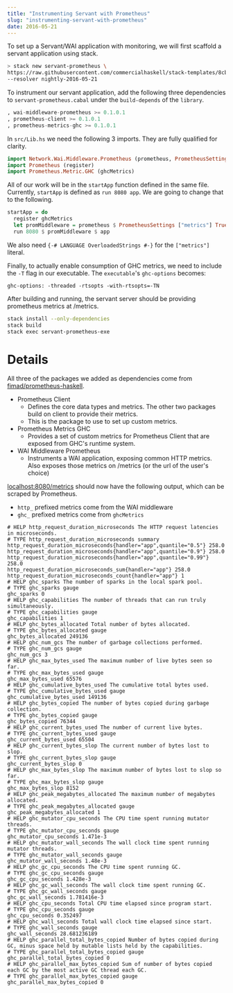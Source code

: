 ```yaml
---
title: "Instrumenting Servant with Prometheus"
slug: "instrumenting-servant-with-prometheus"
date: 2016-05-21
---
```


To set up a Servant/WAI application with monitoring, we will first
scaffold a servant application using stack.

```bash
> stack new servant-prometheus \
https://raw.githubusercontent.com/commercialhaskell/stack-templates/8cb4889fb7c502c18f6f9ecf9cd62aef58589c21/servant.hsfiles \
--resolver nightly-2016-05-21
```

To instrument our servant application, add the following three
dependencies to `servant-prometheus.cabal` under the `build-depends`
of the `library`. 

```haskell
, wai-middleware-prometheus >= 0.1.0.1
, prometheus-client >= 0.1.0.1
, prometheus-metrics-ghc >= 0.1.0.1
```

In `src/Lib.hs` we need the following 3 imports. They are fully
qualified for clarity.

```haskell
import Network.Wai.Middleware.Prometheus (prometheus, PrometheusSettings(..))
import Prometheus (register)
import Prometheus.Metric.GHC (ghcMetrics)
```

All of our work will be in the `startApp` function defined in the same
file. Currently, `startApp` is defined as `run 8080 app`. We are going
to change that to the following.

```haskell
startApp = do
  register ghcMetrics
  let promMiddleware = prometheus $ PrometheusSettings ["metrics"] True True
  run 8080 $ promMiddleware $ app
```

We also need `{-# LANGUAGE OverloadedStrings #-}` for the
`["metrics"]` literal.

Finally, to actually enable consumption of GHC metrics, we need to
include the `-T` flag in our executable. The `executable`'s
`ghc-options` becomes:

```
ghc-options: -threaded -rtsopts -with-rtsopts=-TN
```

After building and running, the servant server should be providing
prometheus metrics at /metrics.

```bash
stack install --only-dependencies
stack build
stack exec servant-prometheus-exe
```

# Details

All three of the packages we added as dependencies come from
[fimad/prometheus-haskell](https://github.com/fimad/prometheus-haskell).

* Prometheus Client
  - Defines the core data types and metrics. The other two packages
    build on client to provide their metrics.
  - This is the package to use to set up custom metrics.
* Prometheus Metrics GHC
  - Provides a set of custom metrics for Prometheus Client that are
    exposed from GHC's runtime system.
* WAI Middleware Prometheus
  - Instruments a WAI application, exposing common HTTP metrics. Also
    exposes those metrics on /metrics (or the url of the user's
    choice)

[localhost:8080/metrics](http://localhost:8080/metrics) should now
have the following output, which can be scraped by Prometheus.

* `http_` prefixed metrics come from the WAI middleware
* `ghc_` prefixed metrics come from `ghcMetrics`

```
# HELP http_request_duration_microseconds The HTTP request latencies in microseconds.
# TYPE http_request_duration_microseconds summary
http_request_duration_microseconds{handler="app",quantile="0.5"} 258.0
http_request_duration_microseconds{handler="app",quantile="0.9"} 258.0
http_request_duration_microseconds{handler="app",quantile="0.99"} 258.0
http_request_duration_microseconds_sum{handler="app"} 258.0
http_request_duration_microseconds_count{handler="app"} 1
# HELP ghc_sparks The number of sparks in the local spark pool.
# TYPE ghc_sparks gauge
ghc_sparks 0
# HELP ghc_capabilities The number of threads that can run truly simultaneously.
# TYPE ghc_capabilities gauge
ghc_capabilities 1
# HELP ghc_bytes_allocated Total number of bytes allocated.
# TYPE ghc_bytes_allocated gauge
ghc_bytes_allocated 249136
# HELP ghc_num_gcs The number of garbage collections performed.
# TYPE ghc_num_gcs gauge
ghc_num_gcs 3
# HELP ghc_max_bytes_used The maximum number of live bytes seen so far.
# TYPE ghc_max_bytes_used gauge
ghc_max_bytes_used 65576
# HELP ghc_cumulative_bytes_used The cumulative total bytes used.
# TYPE ghc_cumulative_bytes_used gauge
ghc_cumulative_bytes_used 149136
# HELP ghc_bytes_copied The number of bytes copied during garbage collection.
# TYPE ghc_bytes_copied gauge
ghc_bytes_copied 76344
# HELP ghc_current_bytes_used The number of current live bytes.
# TYPE ghc_current_bytes_used gauge
ghc_current_bytes_used 65504
# HELP ghc_current_bytes_slop The current number of bytes lost to slop.
# TYPE ghc_current_bytes_slop gauge
ghc_current_bytes_slop 0
# HELP ghc_max_bytes_slop The maximum number of bytes lost to slop so far.
# TYPE ghc_max_bytes_slop gauge
ghc_max_bytes_slop 8152
# HELP ghc_peak_megabytes_allocated The maximum number of megabytes allocated.
# TYPE ghc_peak_megabytes_allocated gauge
ghc_peak_megabytes_allocated 1
# HELP ghc_mutator_cpu_seconds The CPU time spent running mutator threads.
# TYPE ghc_mutator_cpu_seconds gauge
ghc_mutator_cpu_seconds 1.471e-3
# HELP ghc_mutator_wall_seconds The wall clock time spent running mutator threads.
# TYPE ghc_mutator_wall_seconds gauge
ghc_mutator_wall_seconds 1.48e-3
# HELP ghc_gc_cpu_seconds The CPU time spent running GC.
# TYPE ghc_gc_cpu_seconds gauge
ghc_gc_cpu_seconds 1.428e-3
# HELP ghc_gc_wall_seconds The wall clock time spent running GC.
# TYPE ghc_gc_wall_seconds gauge
ghc_gc_wall_seconds 1.781416e-3
# HELP ghc_cpu_seconds Total CPU time elapsed since program start.
# TYPE ghc_cpu_seconds gauge
ghc_cpu_seconds 0.352497
# HELP ghc_wall_seconds Total wall clock time elapsed since start.
# TYPE ghc_wall_seconds gauge
ghc_wall_seconds 28.681236189
# HELP ghc_parallel_total_bytes_copied Number of bytes copied during GC, minus space held by mutable lists held by the capabilities.
# TYPE ghc_parallel_total_bytes_copied gauge
ghc_parallel_total_bytes_copied 0
# HELP ghc_parallel_max_bytes_copied Sum of number of bytes copied
each GC by the most active GC thread each GC.
# TYPE ghc_parallel_max_bytes_copied gauge
ghc_parallel_max_bytes_copied 0
```
